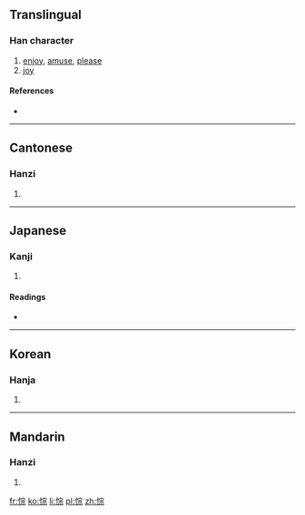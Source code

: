 ==Translingual==

===Han character===
{{Han char|rn=61|rad=心|as=08|sn=11|four=9309<sub>1</sub>|canj=心十一火 (PJMF)}}

# [[enjoy]], [[amuse]], [[please]]
# [[joy]]

====References====
* {{Han ref|kx=0388.350|dkj=10718|dj=0721.270|hdz=42319.010|uh=60B0|ud=24752|bh=D555|bd=54613}}

----

==Cantonese==

===Hanzi===
{{yue-hanzi|jyut=|y=jung1}}

# {{defn|Cantonese|sort=心08}}

----

==Japanese==

===Kanji===
{{ja-kanji|grade=|rs=心08}}

# {{defn|Japanese|sort=心08}}

====Readings====
* {{ja-readings|on=[[そう]] (sō), [[ず]] (zu)|kun=[[たのしむ]] (tanoshimu)}}

----

==Korean==

===Hanja===
{{ko-hanja|hangeul=종|eumhun=|rv=jong|mr=chong|y=cong}}

# {{defn|Korean|sort=心08}}

----

==Mandarin==

===Hanzi===
{{cmn-hanzi|pin=[[cóng]] ([[cong2]])|wg=ts'ung<sup>2</sup>}}

# {{defn|Mandarin|sort=心08}}

[[fr:悰]]
[[ko:悰]]
[[li:悰]]
[[pl:悰]]
[[zh:悰]]